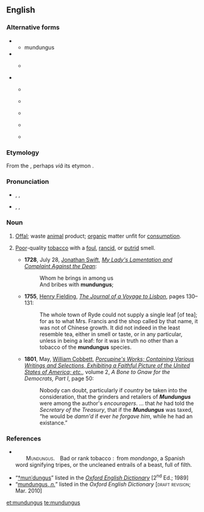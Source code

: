 ==English==

===Alternative forms===
{{rel-top|Variant spellings}}
* {{forms|α|1|resembling a singular noun of the [[Appendix:Latin second declension|Latin second declension]]}}
** mundungus {{defdate|17th century onward}}
* {{forms|β|1|with an ending resembling its Spanish etymon}}
** {{l|en|mundungo}} {{defdate|17th–20th centuries}}
{{rel-mid}}
* {{forms|γ|5|''{{l|en|plurale tantum|pluralia tantum}}''}}
** {{l|en|mondongas}} {{defdate|17th century}}
** {{l|en|mundungas}} {{defdate|17th century}}
** {{l|en|mundungoes}} {{defdate|17th century}}
** {{l|en|mundungo's|mundungo’s}} {{defdate|17th century}}
** {{l|en|mundungos}} {{defdate|17th century}}
{{rel-bottom|note=The {{polytonic|γ}} forms are ''pluralia tantum'', with implied singular senses. The {{polytonic|α}} form is a remodelling of the {{polytonic|β}} form on the pattern of masculine nouns from Latin’s second declension.}}

===Etymology===
From the {{etyl|es|en}} {{term|mondongo||tripe”, “entrails|lang=es}}, perhaps ''viâ'' its {{etyl|en|-}} etymon {{term|mondongo|lang=en}}.

===Pronunciation===
* {{a|RP}} {{enPR|mŭndŭngʹgəs}}, {{IPA|/mʌnˈdʌŋɡəs/}}, {{X-SAMPA|/mVn"dVNg@s/}}
* {{a|US}} {{enPR|mən'dəngʹgəs}}, {{IPA|/ˌmənˈdəŋɡəs/}}, {{X-SAMPA|/%m@n"d@Ng@s/}}

===Noun===
{{en-noun|-}}

# {{obsolete}} [[offal|Offal]]; waste [[animal]] product; [[organic]] matter unfit for [[consumption]].
# {{archaic}} [[poor|Poor]]-quality [[tobacco]] with a [[foul]], [[rancid]], or [[putrid]] smell.
#* '''1728''', July 28, [[w:Jonathan Swift|Jonathan Swift]], [http://books.google.co.uk/books?id=cloOAAAAQAAJ&pg=PA75 ''My Lady's Lamentation and Complaint Against the Dean'']:
#*: Whom he brings in among us<br>And bribes with '''mundungus''';
#* '''1755''', [[w:Henry Fielding|Henry Fielding]], [http://books.google.co.uk/books?id=yE0JAAAAQAAJ&pg=PA131 ''The Journal of a Voyage to Lisbon''], pages 130–131:
#*: The whole town of Ryde could not supply a single leaf [of tea]; for as to what Mrs. Francis and the shop called by that name, it was not of Chinese growth.  It did not indeed in the least resemble tea, either in smell or taste, or in any particular, unless in being a leaf: for it was in truth no other than a tobacco of the '''mundungus''' species.
#* '''1801''', May, [[w:William Cobbett|William Cobbett]], [http://books.google.co.uk/books?id=OrUTAAAAYAAJ&pg=PA50 ''Porcupine's Works; Containing Various Writings and Selections, Exhibiting a Faithful Picture of the United States of America; etc.''], volume 2, ''A Bone to Gnaw for the Democrats, Part I'', page 50:
#*: Nobody can doubt, particularly if ''country'' be taken into the consideration, that the grinders and retailers of '''''Mundungus''''' were among the author's ''encouragers''. … that ''he'' had told the ''Secretary of the Treasury'', that if the '''''Mundungus''''' was taxed, “he would be ''damn'd'' if ever ''he forgave him'', while he had an existance.”

===References===
* {{R:1811 Vulgar Tongue}}<br/>  <span style="font-variant:small-caps">Mundungus.</span> Bad or rank tobacco : from ''mondongo'', a Spanish word signifying tripes, or the uncleaned entrails of a beast, full of filth.
* “<span class="plainlinks">[http://ed2.oed.com/cgi/display/00153633 †munˈdungus]</span>” listed in the ''[[w:Oxford English Dictionary|Oxford English Dictionary]]'' [2<sup>nd</sup> Ed.; 1989]
* “<span class="plainlinks">[http://dictionary.oed.com/cgi/entry/00318586 mundungus, ''n.'']</span>” listed in the ''Oxford English Dictionary'' [<span style="font-variant:small-caps">draft revision</span>; Mar. 2010]

[[et:mundungus]]
[[te:mundungus]]